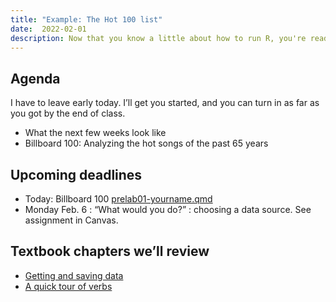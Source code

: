 ```yaml
---
title: "Example: The Hot 100 list"
date:  2022-02-01
description: Now that you know a little about how to run R, you're ready to do some analysis. This example gets you acclimated to the next few weeks using Billboard's Hot 100 list for the last 65 years. 
--- 
```


## Agenda

::: callout-note
I have to leave early today. I'll get you started, and you can turn in as far as you got by the end of class.  
::: 

* What the next few weeks look like
* Billboard 100: Analyzing the hot songs of the past 65 years 


## Upcoming deadlines

* [Today]{.sked-dates}: Billboard 100 [prelab01-yourname.qmd](https://github.com/cronkitedata/maij-data/tree/main/prelabs)
* [Monday Feb. 6]{.sked-dates} : "What would you do?" : choosing a data source. See assignment in Canvas.


## Textbook chapters we'll review

* [Getting and saving data](https://cronkitedata.github.io/djtextbook/r-data-import.html)
* [A quick tour of verbs](https://cronkitedata.github.io/djtextbook/r-verbs.html)


